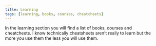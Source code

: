 ```yaml
---
title: Learning
tags: [learning, books, courses, cheatcheets]
---
```


In the learning section you will find a list of books, courses and cheatcheets. I know technically cheatsheets aren’t really to learn but the more you use them the less you will use them.
